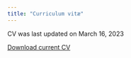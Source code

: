```yaml
---
title: "Curriculum vitæ"
---
```

CV was last updated on March 16, 2023



```{=html}

<p class="text center"><a href="files/230316_tassilo_heinrich_cv_en.pdf" class="btn btn-primary"><i class="fa-solid fa-file-arrow-down"></i> Download current CV</a></p>

```

